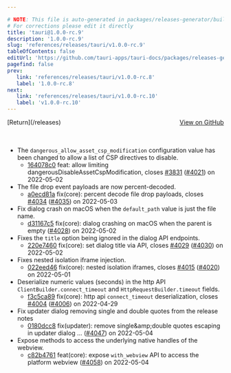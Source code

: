```yaml
---

# NOTE: This file is auto-generated in packages/releases-generator/build.ts
# For corrections please edit it directly
title: 'tauri@1.0.0-rc.9'
description: '1.0.0-rc.9'
slug: 'references/releases/tauri/v1.0.0-rc.9'
tableOfContents: false
editUrl: 'https://github.com/tauri-apps/tauri-docs/packages/releases-generator/build.ts'
pagefind: false
prev:
   link: 'references/releases/tauri/v1.0.0-rc.8'
   label: '1.0.0-rc.8'
next:
   link: 'references/releases/tauri/v1.0.0-rc.10'
   label: 'v1.0.0-rc.10'
---
```


<div style="margin-bottom:3rem; display: flex; justify-content: space-between; align-items: center"><span>[Return](/releases)</span><span><a href="https://github.com/tauri-apps/tauri/releases/tag/tauri-v1.0.0-rc.9">View on GitHub</a></span></div>

- The `dangerous_allow_asset_csp_modification` configuration value has been changed to allow a list of CSP directives to disable.
  - [164078c0](https://www.github.com/tauri-apps/tauri/commit/164078c0b719ccbc12e956fecf8a7d4a3c5044e1) feat: allow limiting dangerousDisableAssetCspModification, closes [#3831](https://www.github.com/tauri-apps/tauri/pull/3831) ([#4021](https://www.github.com/tauri-apps/tauri/pull/4021)) on 2022-05-02
- The file drop event payloads are now percent-decoded.
  - [a0ecd81a](https://www.github.com/tauri-apps/tauri/commit/a0ecd81a934e1aa8935151a74cad686786054204) fix(core): percent decode file drop payloads, closes [#4034](https://www.github.com/tauri-apps/tauri/pull/4034) ([#4035](https://www.github.com/tauri-apps/tauri/pull/4035)) on 2022-05-03
- Fix dialog crash on macOS when the `default_path` value is just the file name.
  - [d31167c5](https://www.github.com/tauri-apps/tauri/commit/d31167c520e4e5ea5c75518c180574f5fffc1a40) fix(core): dialog crashing on macOS when the parent is empty ([#4028](https://www.github.com/tauri-apps/tauri/pull/4028)) on 2022-05-02
- Fixes the `title` option being ignored in the dialog API endpoints.
  - [220e7460](https://www.github.com/tauri-apps/tauri/commit/220e7460148df476171579878c3cfffcdb1423d8) fix(core): set dialog title via API, closes [#4029](https://www.github.com/tauri-apps/tauri/pull/4029) ([#4030](https://www.github.com/tauri-apps/tauri/pull/4030)) on 2022-05-02
- Fixes nested isolation iframe injection.
  - [022eed46](https://www.github.com/tauri-apps/tauri/commit/022eed46675976e8dfe5f352a875754b4bd78131) fix(core): nested isolation iframes, closes [#4015](https://www.github.com/tauri-apps/tauri/pull/4015) ([#4020](https://www.github.com/tauri-apps/tauri/pull/4020)) on 2022-05-01
- Deserialize numeric values (seconds) in the http API `ClientBuilder.connect_timeout` and `HttpRequestBuilder.timeout` fields.
  - [f3c5ca89](https://www.github.com/tauri-apps/tauri/commit/f3c5ca89e79d429183c4e15a9e7cebada2b493a0) fix(core): http api `connect_timeout` deserialization, closes [#4004](https://www.github.com/tauri-apps/tauri/pull/4004) ([#4006](https://www.github.com/tauri-apps/tauri/pull/4006)) on 2022-04-29
- Fix updater dialog removing single and double quotes from the release notes
  - [0180dcc8](https://www.github.com/tauri-apps/tauri/commit/0180dcc812bacb78822bc0f97a3202633821dbce) fix(updater): remove single\&amp;double quotes escaping in updater dialog … ([#4047](https://www.github.com/tauri-apps/tauri/pull/4047)) on 2022-05-04
- Expose methods to access the underlying native handles of the webview.
  - [c82b4761](https://www.github.com/tauri-apps/tauri/commit/c82b4761e1660592472dc55308ad69d9efc5855b) feat(core): expose `with_webview` API to access the platform webview ([#4058](https://www.github.com/tauri-apps/tauri/pull/4058)) on 2022-05-04

